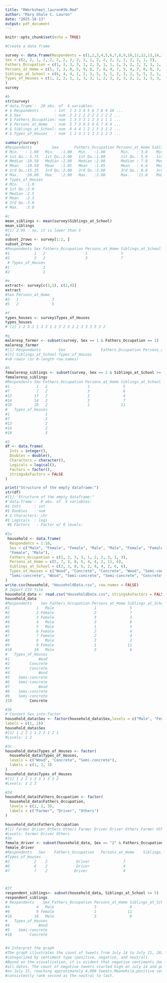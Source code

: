 ```yaml
---
title: "RWorksheet_lauron#3b.Rmd"
author: "Mary Ghale C. Lauron"
date: "2025-10-13"
output: pdf_document
---
```


```r
knitr::opts_chunk$set(echo = TRUE)
```

```r
#Create a data frame

survey <- data.frame(Respondents = c(1,2,3,4,5,6,7,8,9,10,11,12,13,14,15,16,17,18,19,20),
Sex = c(2, 2, 1, 2, 2, 2, 2, 2, 2, 2, 1, 2, 2, 2, 2, 2, 2, 2, 1, 2),
Fathers_Occupation = c(1, 3, 3, 3, 1, 2, 3, 1, 1, 1, 3, 2, 1, 3, 3, 1, 3, 1, 2, 1),
Persons_at_Home = c(5, 7, 3, 8, 5, 9, 6, 7, 8, 4, 7, 5, 4, 7, 8, 8, 3, 11, 7, 6),
Siblings_at_School = c(6, 4, 4, 1, 2, 1, 5, 3, 1, 2, 3, 2, 5, 5, 2, 1, 2, 5, 3, 2),
Types_of_Houses = c(1, 2, 3, 1, 1, 3, 3, 1, 2, 3, 2, 3, 2, 2, 3, 3, 3, 3, 3, 2)
)
survey 

#b
str(survey)
#'data.frame':	20 obs. of  6 variables:
# $ Respondents       : int  1 2 3 4 5 6 7 8 9 10 ...
# $ Sex               : num  2 2 1 2 2 2 2 2 2 2 ...
# $ Fathers_Occupation: num  1 3 3 3 1 2 3 1 1 1 ...
# $ Persons_at_Home   : num  5 7 3 8 5 9 6 7 8 4 ...
# $ Siblings_at_School: num  6 4 4 1 2 1 5 3 1 2 ...
# $ Types_of_Houses   : num  1 2 3 1 1 3 3 1 2 3 ...

summary(survey)
#Respondents         Sex       Fathers_Occupation Persons_at_Home Siblings_at_School
# Min.   : 1.00   Min.   :1.00   Min.   :1.00       Min.   : 3.0    Min.   :1.00      
# 1st Qu.: 5.75   1st Qu.:2.00   1st Qu.:1.00       1st Qu.: 5.0    1st Qu.:2.00      
# Median :10.50   Median :2.00   Median :2.00       Median : 7.0    Median :2.50      
# Mean   :10.50   Mean   :1.85   Mean   :1.95       Mean   : 6.4    Mean   :2.95      
# 3rd Qu.:15.25   3rd Qu.:2.00   3rd Qu.:3.00       3rd Qu.: 8.0    3rd Qu.:4.25      
# Max.   :20.00   Max.   :2.00   Max.   :3.00       Max.   :11.0    Max.   :6.00      
# Types_of_Houses
# Min.   :1.0    
# 1st Qu.:2.0    
# Median :2.5    
# Mean   :2.3    
# 3rd Qu.:3.0    
# Max.   :3.0 

#c
mean_siblings <- mean(survey$Siblings_at_School)
mean_siblings
#[1] 2.95 - no, it is lower than 5
#d
subset_2rows <- survey[1:2, ]
subset_2rows
#Respondents Sex Fathers_Occupation Persons_at_Home Siblings_at_School
#1           1   2                  1               5                  6
#2           2   2                  3               7                  4
 # Types_of_Houses
#1               1
#2               2

#e
extract<- survey[c(3,5), c(2,4)]
extract
#Sex Persons_at_Home
#3   1               3
#5   2               5

#f
types_houses <- survey$Types_of_Houses
types_houses
# [1] 1 2 3 1 1 3 3 1 2 3 2 3 2 2 3 3 3 3 3 2

#g
maleresp_farmer <- subset(survey, Sex == 1 & Fathers_Occupation == 1)
maleresp_farmer
#[1] Respondents        Sex                Fathers_Occupation Persons_at_Home   
#[5] Siblings_at_School Types_of_Houses   
#<0 rows> (or 0-length row.names)

#h
femaleresp_siblings <- subset(survey, Sex == 2 & Siblings_at_School >= 5)
femaleresp_siblings
#Respondents Sex Fathers_Occupation Persons_at_Home Siblings_at_School
#1            1   2                  1               5                  6
#7            7   2                  3               6                  5
#13          13   2                  1               4                  5
#14          14   2                  3               7                  5
#18          18   2                  1              11                  5
#   Types_of_Houses
#1                1
#7                3
#13               2
#14               2
#18               3

#2
df <- data.frame(
  Ints = integer(),
  Doubles = double(),
  Characters = character(),
  Logicals = logical(),
  Factors = factor(),
  stringsAsFactors = FALSE
)

print("Structure of the empty dataframe:")
str(df)
#[1] "Structure of the empty dataframe:"
#'data.frame':	0 obs. of  5 variables:
#$ Ints      : int 
#$ Doubles   : num 
# $ Characters: chr 
#$ Logicals  : logi 
 #$ Factors   : Factor w/ 0 levels: 
 
#3a
 household <- data.frame(
  Respondents = 1:10,
  Sex = c("Male", "Female", "Female", "Male", "Male", "Female", "Female", "Male", 
  "Female", "Male"),
  Fathers_Occupation = c(1, 2, 3, 3, 1, 2, 2, 3, 1, 3),
  Persons_at_Home = c(5, 7, 3, 8, 5, 4, 4, 2, 11, 6),
  Siblings_at_School = c(2, 3, 0, 5, 2, 4, 4, 2, 6, 6),
  Types_of_Houses = c("Wood", "Concrete", "Concrete", "Wood", "Semi-concrete",
  "Semi-concrete", "Wood", "Semi-concrete", "Semi-concrete", "Concrete")
)
write.csv(household, "HouseholdData.csv", row.names = FALSE)
# Import CSV file
household_data <- read.csv("HouseholdData.csv", stringsAsFactors = FALSE)
household_data
#Respondents    Sex Fathers_Occupation Persons_at_Home Siblings_at_School
#1            1   Male                  1               5                  2
#2            2 Female                  2               7                  3
#3            3 Female                  3               3                  0
#4            4   Male                  3               8                  5
#5            5   Male                  1               5                  2
#6            6 Female                  2               4                  4
#7            7 Female                  2               4                  4
#8            8   Male                  3               2                  2
#9            9 Female                  1              11                  6
#10          10   Male                  3               6                  6
#   Types_of_Houses
#1             Wood
#2         Concrete
#3         Concrete
#4             Wood
#5    Semi-concrete
#6    Semi-concrete
#7             Wood
#8    Semi-concrete
#9    Semi-concrete
310        Concrete

#3b
# Convert Sex into factor
household_data$Sex <- factor(household_data$Sex,levels = c("Male", "Female"), 
labels = c(1, 2))
household_data$Sex
#[1] 1 2 2 1 1 2 2 1 2 1
#Levels: 1 2

#3c
household_data$Types_of_Houses <- factor(
  household_data$Types_of_Houses,
  levels = c("Wood", "Concrete", "Semi-concrete"),
  labels = c(1, 2, 3)
)
household_data$Types_of_Houses
#[1] 1 2 2 1 3 3 1 3 3 2
#Levels: 1 2 3

#3d
household_data$Fathers_Occupation <- factor(
  household_data$Fathers_Occupation,
  levels = c(1, 2, 3),
  labels = c("Farmer", "Driver", "Others")
)

household_data$Fathers_Occupation
#[1] Farmer Driver Others Others Farmer Driver Driver Others Farmer Others
#Levels: Farmer Driver Others  
#3e
female_driver <- subset(household_data, Sex == "2" & Fathers_Occupation == "Driver")
female_driver
#Respondents   Sex    Fathers_Occupation   Persons_at_Home    Siblings_at_School 
#Types_of_Houses
#2           2    2             Driver               7                  3               2
#6           6    2             Driver               4                  4               3
#7           7    2            Driver                4                  4               1



#3f
respondent_siblings<- subset(household_data, Siblings_at_School >= 5)
respondent_siblings
# Respondents    Sex Fathers_Occupation Persons_at_Home Siblings_at_School
#4            4   Male                  3               8                  5
#9            9 Female                  1              11                  6
#10          10   Male                  3               6                  6
#   Types_of_Houses
#4             Wood
#9    Semi-concrete
#10        Concrete


#4 Interpret the graph
#The graph illustrates the count of tweets from July 14 to July 21, 2020, 
#categorized by sentiment type (positive, negative, and neutral).
#Based on the visualization, it is evident that negative sentiments dominate across
#all dates. The count of negative tweets started high on July 14 and peaked sharply
#on July 15, reaching approximately 4,000 tweets.Meanwhile,positive sentiment 
#consistently rank second as the neutral to last.

```